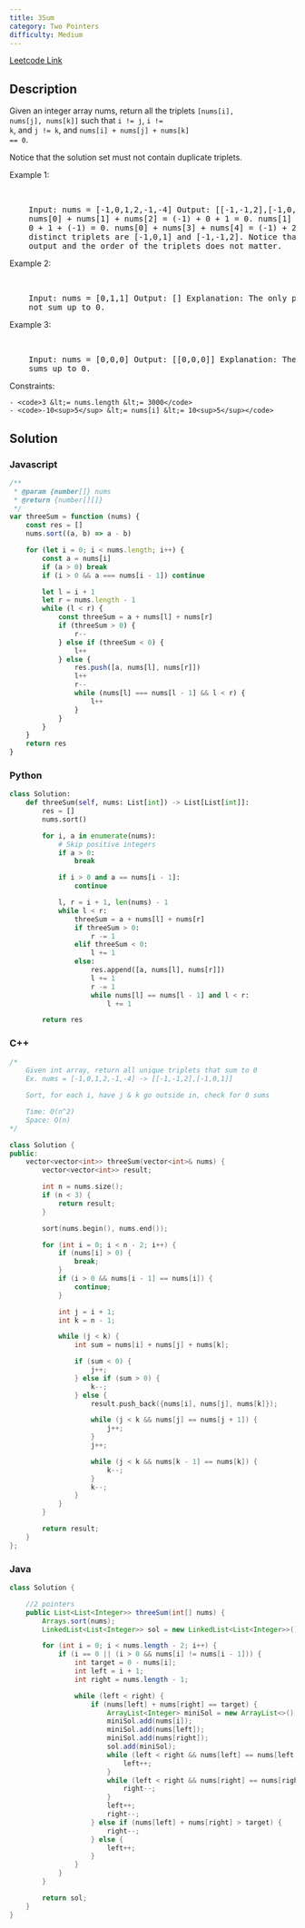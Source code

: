 ```yaml
---
title: 3Sum
category: Two Pointers
difficulty: Medium
---
```


<Callout>

[Leetcode Link](https://leetcode.com/problems/3sum)

</Callout>

## Description

Given an integer array nums, return all the triplets <code>[nums[i], nums[j], nums[k]]</code> such that <code>i != j</code>, <code>i != k</code>, and <code>j != k</code>, and <code>nums[i] + nums[j] + nums[k] == 0</code>.

Notice that the solution set must not contain duplicate triplets.

Example 1:

<br />

<pre className="overflow-x-auto">
	Input: nums = [-1,0,1,2,-1,-4] Output: [[-1,-1,2],[-1,0,1]] Explanation:
	nums[0] + nums[1] + nums[2] = (-1) + 0 + 1 = 0. nums[1] + nums[2] + nums[4] =
	0 + 1 + (-1) = 0. nums[0] + nums[3] + nums[4] = (-1) + 2 + (-1) = 0. The
	distinct triplets are [-1,0,1] and [-1,-1,2]. Notice that the order of the
	output and the order of the triplets does not matter.
</pre>

Example 2:

<br />

<pre className="overflow-x-auto">
	Input: nums = [0,1,1] Output: [] Explanation: The only possible triplet does
	not sum up to 0.
</pre>

Example 3:

<br />

<pre className="overflow-x-auto">
	Input: nums = [0,0,0] Output: [[0,0,0]] Explanation: The only possible triplet
	sums up to 0.
</pre>

Constraints:

    - <code>3 &lt;= nums.length &lt;= 3000</code>
    - <code>-10<sup>5</sup> &lt;= nums[i] &lt;= 10<sup>5</sup></code>

## Solution

### Javascript

```javascript
/**
 * @param {number[]} nums
 * @return {number[][]}
 */
var threeSum = function (nums) {
	const res = []
	nums.sort((a, b) => a - b)

	for (let i = 0; i < nums.length; i++) {
		const a = nums[i]
		if (a > 0) break
		if (i > 0 && a === nums[i - 1]) continue

		let l = i + 1
		let r = nums.length - 1
		while (l < r) {
			const threeSum = a + nums[l] + nums[r]
			if (threeSum > 0) {
				r--
			} else if (threeSum < 0) {
				l++
			} else {
				res.push([a, nums[l], nums[r]])
				l++
				r--
				while (nums[l] === nums[l - 1] && l < r) {
					l++
				}
			}
		}
	}
	return res
}
```

### Python

```python
class Solution:
    def threeSum(self, nums: List[int]) -> List[List[int]]:
        res = []
        nums.sort()

        for i, a in enumerate(nums):
            # Skip positive integers
            if a > 0:
                break

            if i > 0 and a == nums[i - 1]:
                continue

            l, r = i + 1, len(nums) - 1
            while l < r:
                threeSum = a + nums[l] + nums[r]
                if threeSum > 0:
                    r -= 1
                elif threeSum < 0:
                    l += 1
                else:
                    res.append([a, nums[l], nums[r]])
                    l += 1
                    r -= 1
                    while nums[l] == nums[l - 1] and l < r:
                        l += 1

        return res

```

### C++

```cpp
/*
    Given int array, return all unique triplets that sum to 0
    Ex. nums = [-1,0,1,2,-1,-4] -> [[-1,-1,2],[-1,0,1]]

    Sort, for each i, have j & k go outside in, check for 0 sums

    Time: O(n^2)
    Space: O(n)
*/

class Solution {
public:
    vector<vector<int>> threeSum(vector<int>& nums) {
        vector<vector<int>> result;

        int n = nums.size();
        if (n < 3) {
            return result;
        }

        sort(nums.begin(), nums.end());

        for (int i = 0; i < n - 2; i++) {
            if (nums[i] > 0) {
                break;
            }
            if (i > 0 && nums[i - 1] == nums[i]) {
                continue;
            }

            int j = i + 1;
            int k = n - 1;

            while (j < k) {
                int sum = nums[i] + nums[j] + nums[k];

                if (sum < 0) {
                    j++;
                } else if (sum > 0) {
                    k--;
                } else {
                    result.push_back({nums[i], nums[j], nums[k]});

                    while (j < k && nums[j] == nums[j + 1]) {
                        j++;
                    }
                    j++;

                    while (j < k && nums[k - 1] == nums[k]) {
                        k--;
                    }
                    k--;
                }
            }
        }

        return result;
    }
};

```

### Java

```java
class Solution {

    //2 pointers
    public List<List<Integer>> threeSum(int[] nums) {
        Arrays.sort(nums);
        LinkedList<List<Integer>> sol = new LinkedList<List<Integer>>();

        for (int i = 0; i < nums.length - 2; i++) {
            if (i == 0 || (i > 0 && nums[i] != nums[i - 1])) {
                int target = 0 - nums[i];
                int left = i + 1;
                int right = nums.length - 1;

                while (left < right) {
                    if (nums[left] + nums[right] == target) {
                        ArrayList<Integer> miniSol = new ArrayList<>();
                        miniSol.add(nums[i]);
                        miniSol.add(nums[left]);
                        miniSol.add(nums[right]);
                        sol.add(miniSol);
                        while (left < right && nums[left] == nums[left + 1]) {
                            left++;
                        }
                        while (left < right && nums[right] == nums[right - 1]) {
                            right--;
                        }
                        left++;
                        right--;
                    } else if (nums[left] + nums[right] > target) {
                        right--;
                    } else {
                        left++;
                    }
                }
            }
        }

        return sol;
    }
}

```
